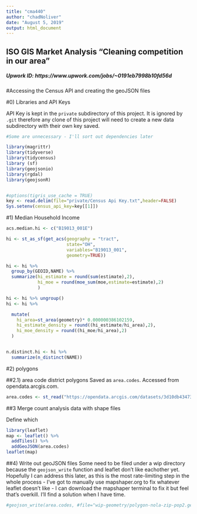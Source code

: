 ---
title: "cma440"
author: "chadNoliver"
date: "August 5, 2019"
output: html_document
---

## ISO GIS Market Analysis "Cleaning competition in our area"
##### Upwork ID: https://www.upwork.com/jobs/~0191eb7998b10fd56d



#Accessing the Census API and creating the geoJSON files

#0) Libraries and API Keys

API Key is kept in the `private` subdirectory of this project.  It is ignored by `.git` therefore any clone of this project will need to create a new data subdirectory with their own key saved.

```{r, warning=FALSE, message=FALSE}
#Some are unnecessary - I'll sort out dependencies later

library(magrittr)
library(tidyverse)
library(tidycensus)
library (sf)
library(geojsonio)
library(rgdal)
library(geojsonR)


#options(tigris_use_cache = TRUE)
key <- read.delim(file="private/Census Api Key.txt",header=FALSE)
Sys.setenv(census_api_key=key[[1]])
```



#1) Median Household Income



```{r, warning=FALSE, message=FALSE }


acs.median.hi <- c("B19013_001E")

hi <- st_as_sf(get_acs(geography = "tract",
                       state="OH",
                       variables="B19013_001",
                       geometry=TRUE))

hi <- hi %>%
  group_by(GEOID,NAME) %>% 
  summarize(hi_estimate = round(sum(estimate),2),
            hi_moe = round(moe_sum(moe,estimate=estimate),2)
            )

hi <- hi %>% ungroup()
hi <- hi %>% 

  mutate(
    hi_area=st_area(geometry)* 0.000000386102159,
    hi_estimate_density = round((hi_estimate/hi_area),2),
    hi_moe_density = round((hi_moe/hi_area),2)
  )


n.distinct.hi <- hi %>% 
  summarize(n_distinct(NAME))
```
#2) polygons


##2.1) area code district polygons
Saved as `area.codes`.  Accessed from opendata.arcgis.com.  
```{r}

area.codes <- st_read("https://opendata.arcgis.com/datasets/3d10db43473149f2aa02bb8fd183d2f3_0.geojson")

```




##3 Merge count analysis data with shape files

Define which 
```{r}

library(leaflet)
map <- leaflet() %>% 
  addTiles() %>% 
  addGeoJSON(area.codes)
leaflet(map)
```

##4) Write out geoJSON files
Some need to be filed under a wip directory because the `geojson_write` function and leaflet don't like eachother yet.  Hopefully I can address this later, as this is the most rate-limiting step in the whole process - I've got to manually use mapshaper.org to fix whatever leaflet doesn't like - I can download the mapshaper terminal to fix it but feel that's overkill.  I'll find a solution when I have time.

```{r}
#geojson_write(area.codes, #file="wip-geometry/polygon-nola-zip-pop2.geoJSON", #driver="GeoJSON")

```

